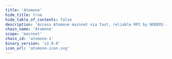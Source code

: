 ```yaml
---
title: 'Atomone'
hide_title: true
hide_table_of_contents: false
description: 'Access Atomone mainnet via fast, reliable RPC by NODERS — no limits, Omnichain-ready, and built for scalable Web3'
chain_name: 'Atomone'
scope: 'mainnet'
chain_id: 'atomone-1'
binary_version: 'v2.0.0'
icon_url: 'atomone-icon.svg'
---
```



<ChainLayout>
  <ChainHero
    name="Atomone"
    iconUrl="img/atomone-icon.svg"
    bgColor="#2c2a4b"
    scope="mainnet"
    chainId="atomone-1"
    nodeVersion="v2.0.0"
    token="ATONE"
    stakeUrl="https://wallet.keplr.app/?modal=staking&chain=atomone-1&validator_address=atonevaloper1f2r68y2htcmp4rfe2wfn9f3nvzh9xsq9y0vdyz&step_id=3&action_id=stake"
    restakeUrl="https://restake.app/atomone/atonevaloper1f2r68y2htcmp4rfe2wfn9f3nvzh9xsq9y0vdyz"
    websiteUrl=""
    githubUrl="https://github.com/atomone-hub/atomone"
    xUrl="https://x.com/_atomone"
    discordUrl="https://discord.gg/FEgcVkNYBA"
  />

  <ProductLinks
    appUrl=""
    appImageUrl="img/products/"
    explorerUrl=""
    explorerImageUrl="img/products/atomone-exp.png"
    faucetUrl="https://faucet.noders.services/atomone"
  />

  <ToolsGrid
    chainName="atomone"
    scope="mainnet"
    showInstall={true}
    showUpgrade={true}
    showGenesis={true}
    showCli={true}
    showEndpoints={true}
    showStateSync={true}
    showSnapshot={true}
    showMonitoring={true}
    showLivePeers={true}
    showSeed={true}
    showAddressBook={true}
    showExplorersList={true}
    showPublicEndpoints={true}
    showUsefulTools={true}
    showUpgradeWatcher={false}
  />

</ChainLayout>
